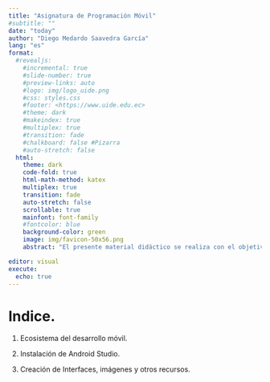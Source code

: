 ```yaml
---
title: "Asignatura de Programación Móvil"
#subtitle: ""
date: "today"
author: "Diego Medardo Saavedra García"
lang: "es"
format:
  #revealjs:
    #incremental: true
    #slide-number: true
    #preview-links: auto
    #logo: img/logo_uide.png
    #css: styles.css
    #footer: <https://www.uide.edu.ec>
    #theme: dark
    #makeindex: true
    #multiplex: true
    #transition: fade
    #chalkboard: false #Pizarra
    #auto-stretch: false
  html: 
    theme: dark
    code-fold: true
    html-math-method: katex
    multiplex: true
    transition: fade
    auto-stretch: false
    scrollable: true
    mainfont: font-family
    #fontcolor: blue
    background-color: green
    image: img/favicon-50x56.png
    abstract: "El presente material didáctico se realiza con el objetivo de servir como apoyo a la asignatura de Programación Móvil de la Universidad Internacional del Ecuador."

editor: visual
execute: 
  echo: true
---
```


# Indice.

1.  Ecosistema del desarrollo móvil.

2.  Instalación de Android Studio.

3.  Creación de Interfaces, imágenes y otros recursos.
